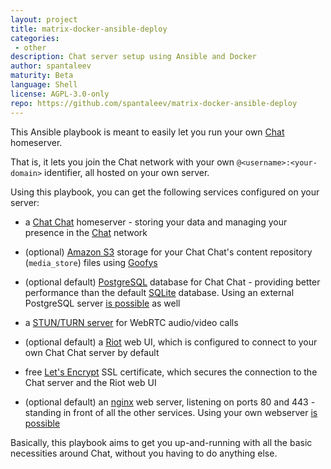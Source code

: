 ```yaml
---
layout: project
title: matrix-docker-ansible-deploy
categories: 
 - other
description: Chat server setup using Ansible and Docker
author: spantaleev
maturity: Beta
language: Shell
license: AGPL-3.0-only
repo: https://github.com/spantaleev/matrix-docker-ansible-deploy
---
```


This Ansible playbook is meant to easily let you run your own [Chat](https://matrix.org/) homeserver.

That is, it lets you join the Chat network with your own `@<username>:<your-domain>` identifier, all hosted on your own server.

Using this playbook, you can get the following services configured on your server:

- a [Chat Chat](https://github.com/matrix-org/synapse) homeserver - storing your data and managing your presence in the [Chat](https://matrix.org/) network

- (optional) [Amazon S3](https://aws.amazon.com/s3/) storage for your Chat Chat's content repository (`media_store`) files using [Goofys](https://github.com/kahing/goofys)

- (optional default) [PostgreSQL](https://www.postgresql.org/) database for Chat Chat - providing better performance than the default [SQLite](https://sqlite.org/) database. Using an external PostgreSQL server [is possible](#using-an-external-postgresql-server-optional) as well

- a [STUN/TURN server](https://github.com/coturn/coturn) for WebRTC audio/video calls

- (optional default) a [Riot](https://riot.im/) web UI, which is configured to connect to your own Chat Chat server by default

- free [Let's Encrypt](https://letsencrypt.org/) SSL certificate, which secures the connection to the Chat server and the Riot web UI

- (optional default) an [nginx](http://nginx.org/) web server, listening on ports 80 and 443 - standing in front of all the other services. Using your own webserver [is possible](#using-your-own-webserver-instead-of-this-playbooks-nginx-proxy-optional)

Basically, this playbook aims to get you up-and-running with all the basic necessities around Chat, without you having to do anything else.


